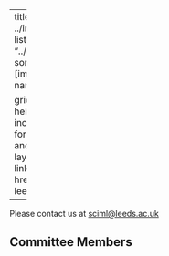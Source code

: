 
---
title: "About Sciml Leeds"
image: ../images/logo_final_fulltext.png"
listing: 
  id: Commitee
  contents: "../people/*/**.qmd"
  type: grid
  sort: false
  sort-ui: false
  fields: [image, title,links]
  field-display-names: 
      links: 'links:'

  grid-item-align: center
  image-height: 425px
  grid-columns: 3
  include:
    categories: "committee"
format: 
  html:
    encoding: UTF-8
anchor-sections: false
page-layout: full
about:
  template: jolla
  links:
    - icon: github
      text: Github
      href: https://github.com/sciml-leeds/


---

Please contact us at <a href= "mailto: sciml@leeds.ac.uk"> sciml@leeds.ac.uk </a>

##
## Committee Members
::: {#Commitee}
:::
